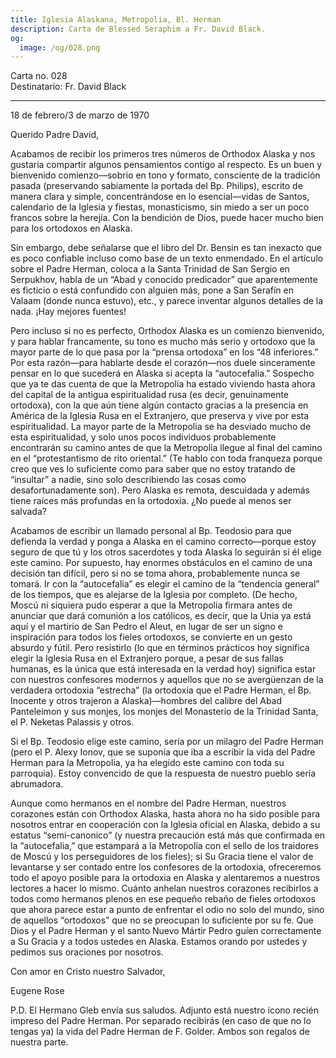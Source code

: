 ```yaml
---
title: Iglesia Alaskana, Metropolia, Bl. Herman
description: Carta de Blessed Seraphim a Fr. David Black.
og:
  image: /og/028.png
---
```


<div style={{textAlign:'right', fontFamily:'monospace'}}>Carta no. 028</div>
<div style={{textAlign:'left', fontFamily:'monospace'}}>Destinatario: Fr. David Black</div>

---

18 de febrero/3 de marzo de 1970

Querido Padre David,

Acabamos de recibir los primeros tres números de Orthodox Alaska y nos gustaría compartir algunos pensamientos contigo al respecto. Es un buen y bienvenido comienzo—sobrio en tono y formato, consciente de la tradición pasada (preservando sabiamente la portada del Bp. Philips), escrito de manera clara y simple, concentrándose en lo esencial—vidas de Santos, calendario de la Iglesia y fiestas, monasticismo, sin miedo a ser un poco francos sobre la herejía. Con la bendición de Dios, puede hacer mucho bien para los ortodoxos en Alaska.

Sin embargo, debe señalarse que el libro del Dr. Bensin es tan inexacto que es poco confiable incluso como base de un texto enmendado. En el artículo sobre el Padre Herman, coloca a la Santa Trinidad de San Sergio en Serpukhov, habla de un “Abad y conocido predicador” que aparentemente es ficticio o está confundido con alguien más, pone a San Serafín en Valaam (donde nunca estuvo), etc., y parece inventar algunos detalles de la nada. ¡Hay mejores fuentes!

Pero incluso si no es perfecto, Orthodox Alaska es un comienzo bienvenido, y para hablar francamente, su tono es mucho más serio y ortodoxo que la mayor parte de lo que pasa por la “prensa ortodoxa” en los “48 inferiores.” Por esta razón—para hablarte desde el corazón—nos duele sinceramente pensar en lo que sucederá en Alaska si acepta la “autocefalia.” Sospecho que ya te das cuenta de que la Metropolia ha estado viviendo hasta ahora del capital de la antigua espiritualidad rusa (es decir, genuinamente ortodoxa), con la que aún tiene algún contacto gracias a la presencia en América de la Iglesia Rusa en el Extranjero, que preserva y vive por esta espiritualidad. La mayor parte de la Metropolia se ha desviado mucho de esta espiritualidad, y solo unos pocos individuos probablemente encontrarán su camino antes de que la Metropolia llegue al final del camino en el “protestantismo de rito oriental.” (Te hablo con toda franqueza porque creo que ves lo suficiente como para saber que no estoy tratando de “insultar” a nadie, sino solo describiendo las cosas como desafortunadamente son). Pero Alaska es remota, descuidada y además tiene raíces más profundas en la ortodoxia. ¿No puede al menos ser salvada?

Acabamos de escribir un llamado personal al Bp. Teodosio para que defienda la verdad y ponga a Alaska en el camino correcto—porque estoy seguro de que tú y los otros sacerdotes y toda Alaska lo seguirán si él elige este camino. Por supuesto, hay enormes obstáculos en el camino de una decisión tan difícil, pero si no se toma ahora, probablemente nunca se tomará. Ir con la “autocefalia” es elegir el camino de la “tendencia general” de los tiempos, que es alejarse de la Iglesia por completo. (De hecho, Moscú ni siquiera pudo esperar a que la Metropolia firmara antes de anunciar que dará comunión a los católicos, es decir, que la Unia ya está aquí y el martirio de San Pedro el Aleut, en lugar de ser un signo e inspiración para todos los fieles ortodoxos, se convierte en un gesto absurdo y fútil. Pero resistirlo (lo que en términos prácticos hoy significa elegir la Iglesia Rusa en el Extranjero porque, a pesar de sus fallas humanas, es la única que está interesada en la verdad hoy) significa estar con nuestros confesores modernos y aquellos que no se avergüenzan de la verdadera ortodoxia “estrecha” (la ortodoxia que el Padre Herman, el Bp. Inocente y otros trajeron a Alaska)—hombres del calibre del Abad Panteleimon y sus monjes, los monjes del Monasterio de la Trinidad Santa, el P. Neketas Palassis y otros.

Si el Bp. Teodosio elige este camino, sería por un milagro del Padre Herman (pero el P. Alexy Ionov, que se suponía que iba a escribir la vida del Padre Herman para la Metropolia, ya ha elegido este camino con toda su parroquia). Estoy convencido de que la respuesta de nuestro pueblo sería abrumadora.

Aunque como hermanos en el nombre del Padre Herman, nuestros corazones están con Orthodox Alaska, hasta ahora no ha sido posible para nosotros entrar en cooperación con la Iglesia oficial en Alaska, debido a su estatus “semi-canonico” (y nuestra precaución está más que confirmada en la “autocefalia,” que estampará a la Metropolia con el sello de los traidores de Moscú y los perseguidores de los fieles); si Su Gracia tiene el valor de levantarse y ser contado entre los confesores de la ortodoxia, ofreceremos todo el apoyo posible para la ortodoxia en Alaska y alentaremos a nuestros lectores a hacer lo mismo. Cuánto anhelan nuestros corazones recibirlos a todos como hermanos plenos en ese pequeño rebaño de fieles ortodoxos que ahora parece estar a punto de enfrentar el odio no solo del mundo, sino de aquellos “ortodoxos” que no se preocupan lo suficiente por su fe. Que Dios y el Padre Herman y el santo Nuevo Mártir Pedro guíen correctamente a Su Gracia y a todos ustedes en Alaska. Estamos orando por ustedes y pedimos sus oraciones por nosotros.

Con amor en Cristo nuestro Salvador,

Eugene Rose

P.D. El Hermano Gleb envía sus saludos. Adjunto está nuestro ícono recién impreso del Padre Herman. Por separado recibirás (en caso de que no lo tengas ya) la vida del Padre Herman de F. Golder. Ambos son regalos de nuestra parte.
